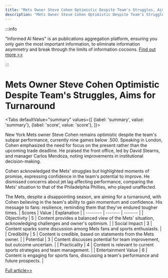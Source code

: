 ```yaml
---
title: "Mets Owner Steve Cohen Optimistic Despite Team's Struggles, Aims for Turnaround"
description: "Mets Owner Steve Cohen Optimistic Despite Team's Struggles, Aims for Turnaround"
---
```



:::info

"Informed AI News" is an publications aggregation platform, ensuring you only gain the most important information, to eliminate information asymmetry and break through the limits of information cocoons.  [Find out more >>](/docs/guides)

:::

# Mets Owner Steve Cohen Optimistic Despite Team's Struggles, Aims for Turnaround


<Tabs
	defaultValue="summary"
	values={[
	{label: 'summary', value: 'summary'},
	{label: 'score', value: 'score'},
]}>
<TabItem value="summary">


New York Mets owner Steve Cohen remains optimistic despite the team's subpar performance, currently nine games below .500. Speaking in London, Cohen emphasized the need for focus on the present rather than the upcoming trade deadline. He praised the front office, led by David Stearns, and manager Carlos Mendoza, noting improvements in institutional decision-making.

Cohen acknowledged the Mets' struggles but highlighted moments of promise, expressing confidence in the team's potential to improve. He dismissed concerns about jet lag affecting performance, comparing the Mets' situation to that of the Philadelphia Phillies, who played unaffected.

The Mets, despite a disappointing season, are aiming for a turnaround, with Cohen believing in the team's ability to gain momentum and confidence. His message to fans: resilience, reminding them that they've endured tougher times.
</TabItem>
<TabItem value="score">
	| Scores     | Value   | Explanation |
	| -------- | ------- | ------- |
	| Objectivity  | 5    | Content provides a balanced view of the Mets' situation, acknowledging challenges and owner's optimism.    |
	| Social Impact | 3     | Content sparks some discussion among Mets fans and sports enthusiasts.    |
	| Credibility    | 5    | Content is credible, based on statements from the Mets owner.    |
	| Potential    | 3    | Content discusses potential for team improvement, but outcome uncertain.    |
	| Practicality    | 4    | Content is relevant to current sports strategies and team management.    |
	| Entertainment Value    | 6    | Content is engaging for sports fans, discussing a team's performance and future prospects.    |
</TabItem>
</Tabs>

[Full article>>](https://apnews.com/article/steve-cohen-mets-7c1078cacb390958772a2a891f50dd89)
